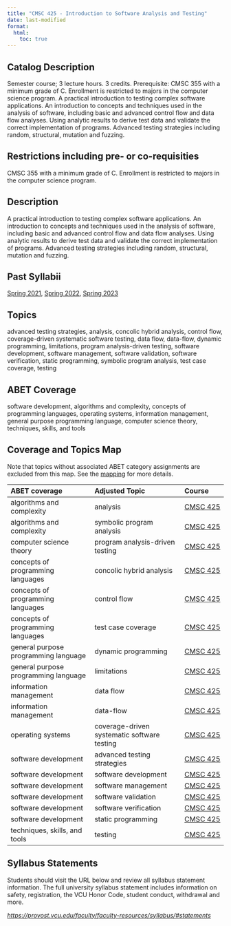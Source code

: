 ```yaml
---
title: "CMSC 425 - Introduction to Software Analysis and Testing"
date: last-modified
format:
  html:
    toc: true
---
```


## Catalog Description

Semester course; 3 lecture hours. 3 credits. Prerequisite: CMSC 355 with a minimum grade of C. Enrollment is restricted to majors in the computer science program. A practical introduction to testing complex software applications. An introduction to concepts and techniques used in the analysis of software, including basic and advanced control flow and data flow analyses. Using analytic results to derive test data and validate the correct implementation of programs. Advanced testing strategies including random, structural, mutation and fuzzing.


## Restrictions including pre- or co-requisities
 
CMSC 355 with a minimum grade of C. Enrollment is restricted to majors in the computer science program.

## Description

A practical introduction to testing complex software applications. An introduction to concepts and techniques used in the analysis of software, including basic and advanced control flow and data flow analyses. Using analytic results to derive test data and validate the correct implementation of programs. Advanced testing strategies including random, structural, mutation and fuzzing.

## Past Syllabii

<a href='./202120/CMSC_425_Syllabus_Spring_2021.pdf'>Spring 2021</a>, <a href='./202220/CMSC_425_Syllabus_Spring_2022.pdf'>Spring 2022</a>, <a href='./202320/CMSC_425_Syllabus_Spring_2023.pdf'>Spring 2023</a>

## Topics

advanced testing strategies, analysis, concolic hybrid analysis, control flow, coverage-driven systematic software testing, data flow, data-flow, dynamic programming, limitations, program analysis-driven testing, software development, software management, software validation, software verification, static programming, symbolic program analysis, test case coverage, testing

## ABET Coverage

software development, algorithms and complexity, concepts of programming languages, operating systems, information management, general purpose programming language, computer science theory, techniques, skills, and tools

## Coverage and Topics Map

Note that topics without associated ABET category assignments are excluded from this map.  See the [mapping](https://docs.google.com/spreadsheets/d/1qrN3L7eRLsM-aVMHYaLQN-FMYtrTJf0_h6dLKlUdPkk/edit#gid=338318647) for more details.

ABET coverage                         Adjusted Topic                               Course
------------------------------------  -------------------------------------------  ----------------------------------
algorithms and complexity             analysis                                     <a href='CMSC425.qmd'>CMSC 425</a>
algorithms and complexity             symbolic program analysis                    <a href='CMSC425.qmd'>CMSC 425</a>
computer science theory               program analysis-driven testing              <a href='CMSC425.qmd'>CMSC 425</a>
concepts of programming languages     concolic hybrid analysis                     <a href='CMSC425.qmd'>CMSC 425</a>
concepts of programming languages     control flow                                 <a href='CMSC425.qmd'>CMSC 425</a>
concepts of programming languages     test case coverage                           <a href='CMSC425.qmd'>CMSC 425</a>
general purpose programming language  dynamic programming                          <a href='CMSC425.qmd'>CMSC 425</a>
general purpose programming language  limitations                                  <a href='CMSC425.qmd'>CMSC 425</a>
information management                data flow                                    <a href='CMSC425.qmd'>CMSC 425</a>
information management                data-flow                                    <a href='CMSC425.qmd'>CMSC 425</a>
operating systems                     coverage-driven systematic software testing  <a href='CMSC425.qmd'>CMSC 425</a>
software development                  advanced testing strategies                  <a href='CMSC425.qmd'>CMSC 425</a>
software development                  software development                         <a href='CMSC425.qmd'>CMSC 425</a>
software development                  software management                          <a href='CMSC425.qmd'>CMSC 425</a>
software development                  software validation                          <a href='CMSC425.qmd'>CMSC 425</a>
software development                  software verification                        <a href='CMSC425.qmd'>CMSC 425</a>
software development                  static programming                           <a href='CMSC425.qmd'>CMSC 425</a>
techniques, skills, and tools         testing                                      <a href='CMSC425.qmd'>CMSC 425</a>


## Syllabus Statements

Students should visit the URL below and review all syllabus statement information. The full university syllabus statement includes information on safety, registration, the VCU Honor Code, student conduct, withdrawal and more.

*<https://provost.vcu.edu/faculty/faculty-resources/syllabus/#statements>*


